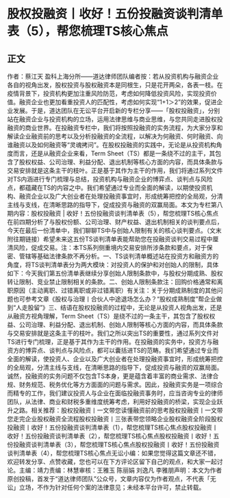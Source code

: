 # 股权投融资丨收好！五份投融资谈判清单表（5），帮您梳理TS核心焦点
## 正文
作者：蔡江天 盈科上海分所——道达律师团队编者按：若从投资机构与融资企业各自的视角出发，股权投资与股权融资本是同根生，只是花开两朵，各表一枝。在疫情背景下，投资机构更加注重风险防范，考虑如何降低投资风险，实现投资价值。融资企业也更加看重投资人的匹配性，考虑如何实现“1+1＞2”的效果，促进企业发展。于是，道达团队在无讼平台开启新的专栏分享——「股权投融资」，分别站在融资企业与投资机构的立场，运用法律思维与商业思维，与您共同走进股权投融资的商业世界。在投融资专栏中，我们将按照投融资的实务流程，为大家分享和解读企业融资前的思考以及分析投融资的全流程，以解决为何融资、何时融资、向谁融资以及如何融资等“灵魂拷问”。在股权投融资的实践中，无论是从投资机构角度而言，还是从融资企业来看，Term Sheet（TS）都是一条绕不过的主干，其包含了股权权益、公司治理、利益分配、退出机制等核心方面的内容，而具体条款与交易安排就是这条主干的枝叶。正是基于其作为主干的作用，我们将通过系列文件对TS内涵进行专门梳理与总结，投资机构与融资企业的博弈点、谈判点与风险点，都蕴藏在TS的内容之中。我们希望通过专业而全面的解读，以期使投资机构、融资企业以及广大创业者在处理投融资事宜时，形成统筹把控的全局观，分清主线与支线，在清晰思路的指导下，促成投资与融资的双赢局面。本文为专栏第八期内容：股权投融资 | 收好！五份投融资谈判清单表（5），帮您梳理TS核心焦点在前四期分析了与股权份额、公司治理、财产权益、退出机制相关的谈判要点后，今天在最后一份清单中，我们聊聊TS中与创始人限制有关的核心谈判要点。（文末附往期链接）希望未来这五份TS谈判清单表能帮助您在投融资谈判交易过程中厘清风险，促成交易。注：本TS系列侧重境内交易安排所涉条款和要点，对于保密、管辖等基础法律条款不再分析。一、TS谈判清单概述站在投资方和融资方的角度，将TS谈判清单表分为两大模块：对投资人的保护和对创始人的限制，具体如下：今天我们第五份清单表继续分享创始人限制条款中，与股权分期成熟、股权转让限制、竞业禁止限制相关的条款。二、创始人限制条款注：回购价格通常和离职原因（主动离职、过错离职或非过错离职）有关注：关于分期成熟制度的其他问题也可参考文章《股权与治理丨合伙人中途退场怎么办？“股权成熟制度”帮企业做到“人走股留”》三、结语在股权投融资的过程中，无论是从投资人视角出发，还是从融资方视角理解，Term Sheet（TS）是绕不过的一条主干，其包含了股权权益、公司治理、利益分配、退出机制、创始人限制等核心方面的内容，而具体条款与交易安排就是这条主干的枝叶。我们之所以突出TS的重要性，通过系列文件对TS进行专门梳理，正是基于其作为主干的作用。在投融资的实务中，投资方与融资方的博弈点、谈判点与风险点，都可以囊括进TS的范畴。我们希望通过专业而全面的解读，使投资人、企业以及广大创业者在处理投融资事宜时，形成统筹把控的全局观，分清主线与支线，在清晰思路的指导下，促成投资与融资的双赢局面。诚然，投融资的实务问题不仅包含TS本身，更是蕴含着丰富的商业需求、法律合规、财务规范、税务优化等方方面面的问题与需求。因此，投融资实务是一项综合而精专的工作，我们建议投资人与企业在面临投融资事务时，应当咨询专业的律师团队，从法律、商业和财税多重维度统筹考虑，利用好投融资的桥梁，实现企业跃升之路。相关推荐：股权投融资丨一文带您读懂融资前的思考股权投融资丨一文带您走完企业股权融资全流程股权投融资丨三张表带您领略企业股权融资全阶段股权投融资丨收好！五份投融资谈判清单表（1），帮您梳理TS核心焦点股权投融资丨收好！五份投融资谈判清单表（2），帮您梳理TS核心焦点股权投融资丨收好！五份投融资谈判清单表（3），帮您梳理TS核心焦点股权投融资丨收好！五份投融资谈判清单表（4），帮您梳理TS核心焦点无讼小编：如果您觉得这篇文章还不错，欢迎转发分享、点赞收藏，您也可以在下方评论区留下自己的观点，和大家一起讨论。主编：靖力责编：林慧审核：王雅玉 陈丽娟 刘逸凡 李雅朋声明：本文为作者原创投稿，首发于“道达律师团队”公众号，文章内容仅为作者观点，不代表「无讼」立场，不作为针对任何个案的法律意见；未经本平台许可，禁止转载。